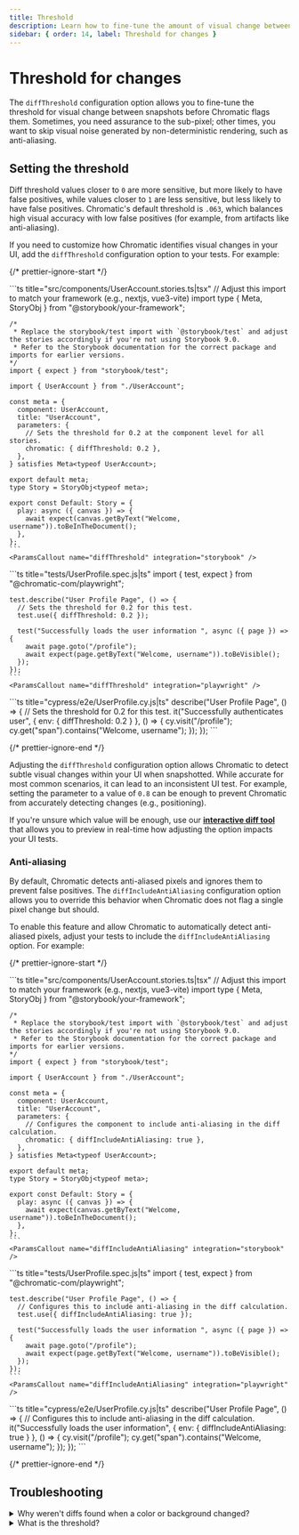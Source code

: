 ```yaml
---
title: Threshold
description: Learn how to fine-tune the amount of visual change between snapshots before they get marked as changes
sidebar: { order: 14, label: Threshold for changes }
---
```




# Threshold for changes

The `diffThreshold` configuration option allows you to fine-tune the threshold for visual change between snapshots before Chromatic flags them. Sometimes, you need assurance to the sub-pixel; other times, you want to skip visual noise generated by non-deterministic rendering, such as anti-aliasing.

## Setting the threshold

Diff threshold values closer to `0` are more sensitive, but more likely to have false positives, while values closer to `1` are less sensitive, but less likely to have false positives. Chromatic's default threshold is `.063`, which balances high visual accuracy with low false positives (for example, from artifacts like anti-aliasing).

If you need to customize how Chromatic identifies visual changes in your UI, add the `diffThreshold` configuration option to your tests. For example:

{/* prettier-ignore-start */}

<IntegrationSnippets>
  <Fragment slot="storybook">
    ```ts title="src/components/UserAccount.stories.ts|tsx"
    // Adjust this import to match your framework (e.g., nextjs, vue3-vite)
    import type { Meta, StoryObj } from "@storybook/your-framework";

    /*
     * Replace the storybook/test import with `@storybook/test` and adjust the stories accordingly if you're not using Storybook 9.0.
     * Refer to the Storybook documentation for the correct package and imports for earlier versions.
    */
    import { expect } from "storybook/test";

    import { UserAccount } from "./UserAccount";

    const meta = {
      component: UserAccount,
      title: "UserAccount",
      parameters: {
        // Sets the threshold for 0.2 at the component level for all stories.
        chromatic: { diffThreshold: 0.2 },
      },
    } satisfies Meta<typeof UserAccount>;

    export default meta;
    type Story = StoryObj<typeof meta>;

    export const Default: Story = {
      play: async ({ canvas }) => {
        await expect(canvas.getByText("Welcome, username")).toBeInTheDocument();
      },
    };
    ```
    <ParamsCallout name="diffThreshold" integration="storybook" />
  </Fragment>
  <Fragment slot="playwright">
    ```ts title="tests/UserProfile.spec.js|ts"
    import { test, expect } from "@chromatic-com/playwright";

    test.describe("User Profile Page", () => {
      // Sets the threshold for 0.2 for this test.
      test.use({ diffThreshold: 0.2 });

      test("Successfully loads the user information ", async ({ page }) => {
        await page.goto("/profile");
        await expect(page.getByText("Welcome, username")).toBeVisible();
      });
    });
    ```
    <ParamsCallout name="diffThreshold" integration="playwright" />
  </Fragment>
  <Fragment slot="cypress">
    ```ts title="cypress/e2e/UserProfile.cy.js|ts"
    describe("User Profile Page", () => {
       // Sets the threshold for 0.2 for this test.
      it("Successfully authenticates user", { env: { diffThreshold: 0.2 } }, () => {
        cy.visit("/profile");
        cy.get("span").contains("Welcome, username");
      });
    });
    ```
    <ParamsCallout name="diffThreshold" integration="cypress" />
  </Fragment>
</IntegrationSnippets>

{/* prettier-ignore-end */}

Adjusting the `diffThreshold` configuration option allows Chromatic to detect subtle visual changes within your UI when snapshotted. While accurate for most common scenarios, it can lead to an inconsistent UI test. For example, setting the parameter to a value of `0.8` can be enough to prevent Chromatic from accurately detecting changes (e.g., positioning).

If you're unsure which value will be enough, use our [**interactive diff tool**](https://6262c53f521620003ac2ff49-ukmsdlppcb.chromatic.com/?path=/story/stories-diff-threshold-check--test-yours-out) that allows you to preview in real-time how adjusting the option impacts your UI tests.

### Anti-aliasing

By default, Chromatic detects anti-aliased pixels and ignores them to prevent false positives. The `diffIncludeAntiAliasing` configuration option allows you to override this behavior when Chromatic does not flag a single pixel change but should.

To enable this feature and allow Chromatic to automatically detect anti-aliased pixels, adjust your tests to include the `diffIncludeAntiAliasing` option. For example:

{/* prettier-ignore-start */}

<IntegrationSnippets>
  <Fragment slot="storybook">
    ```ts title="src/components/UserAccount.stories.ts|tsx"
    // Adjust this import to match your framework (e.g., nextjs, vue3-vite)
    import type { Meta, StoryObj } from "@storybook/your-framework";

    /*
     * Replace the storybook/test import with `@storybook/test` and adjust the stories accordingly if you're not using Storybook 9.0.
     * Refer to the Storybook documentation for the correct package and imports for earlier versions.
    */
    import { expect } from "storybook/test";

    import { UserAccount } from "./UserAccount";

    const meta = {
      component: UserAccount,
      title: "UserAccount",
      parameters: {
        // Configures the component to include anti-aliasing in the diff calculation.
        chromatic: { diffIncludeAntiAliasing: true },
      },
    } satisfies Meta<typeof UserAccount>;

    export default meta;
    type Story = StoryObj<typeof meta>;

    export const Default: Story = {
      play: async ({ canvas }) => {
        await expect(canvas.getByText("Welcome, username")).toBeInTheDocument();
      },
    };
    ```
    <ParamsCallout name="diffIncludeAntiAliasing" integration="storybook" />
  </Fragment>
  <Fragment slot="playwright">
    ```ts title="tests/UserProfile.spec.js|ts"
    import { test, expect } from "@chromatic-com/playwright";

    test.describe("User Profile Page", () => {
      // Configures this to include anti-aliasing in the diff calculation.
      test.use({ diffIncludeAntiAliasing: true });

      test("Successfully loads the user information ", async ({ page }) => {
        await page.goto("/profile");
        await expect(page.getByText("Welcome, username")).toBeVisible();
      });
    });
    ```
    <ParamsCallout name="diffIncludeAntiAliasing" integration="playwright" />
  </Fragment>
  <Fragment slot="cypress">
    ```ts title="cypress/e2e/UserProfile.cy.js|ts"
    describe("User Profile Page", () => {
      // Configures this to include anti-aliasing in the diff calculation.
      it("Successfully loads the user information", { env: { diffIncludeAntiAliasing: true } }, () => {
        cy.visit("/profile");
        cy.get("span").contains("Welcome, username");
      });
    });
    ```
    <ParamsCallout name="diffIncludeAntiAliasing" integration="cypress" />
  </Fragment>
</IntegrationSnippets>

{/* prettier-ignore-end */}

## Troubleshooting

<details>
<summary>Why weren't diffs found when a color or background changed?</summary>

Chromatic uses a threshold to determine how much must change between snapshots before they get flagged as visual changes. This prevents false positives due to anti-aliasing and other non-deterministic rendering artifacts.

However, our default threshold may miss subtle changes, such as nuanced changes to a background's shade of gray. In this case, you may want to adjust the `diffThreshold` to be more accurate (lower value).

Find the suitable threshold for your UI using our [**interactive diff tool**](https://6262c53f521620003ac2ff49-ukmsdlppcb.chromatic.com/?path=/story/stories-diff-threshold-check--test-yours-out).

</details>

<details>
<summary>What is the threshold?</summary>

The threshold measures how much color difference Chromatic will tolerate before flagging two snapshots as “different. It measures the color distance in a 3D color space (YIQ).
Chromatic compares the color at the same (x, y) position in both snapshots and checks how far apart they are in color space. Think of it like this:

A **low threshold** (e.g., `0.0005`) means almost identical colors will still be flagged as changed. This is great for pixel-perfect checks.

A **high threshold** (e.g., `0.63`) means Chromatic tolerates larger color differences — it’ll only flag major visual changes.

Every screen has a different pixel density (DPI/PPI) and color gamut, so there’s no **“1 pixel = 1 threshold”** relationship.

</details>

